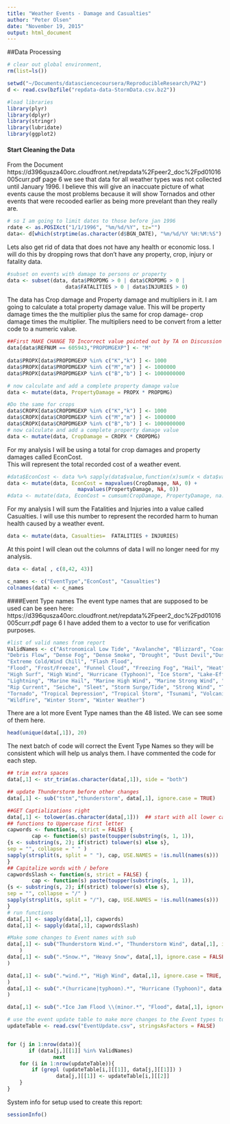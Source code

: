 ```yaml
---
title: "Weather Events - Damage and Casualties"
author: "Peter Olsen"
date: "November 19, 2015"
output: html_document
---
```


##Data Processing
```r
# clear out global environment, 
rm(list=ls())  

setwd("~/Documents/datasciencecoursera/ReproducibleResearch/PA2")
d <- read.csv(bzfile("repdata-data-StormData.csv.bz2"))

#load libraries
library(plyr)
library(dplyr)
library(stringr)
library(lubridate)
library(ggplot2)

```
#### Start Cleaning the Data

From the Document https://d396qusza40orc.cloudfront.net/repdata%2Fpeer2_doc%2Fpd01016005curr.pdf 
page 6 we see that data for all weather types was not collected until January 1996.
I believe this will give an inaccuate picture of what events cause the most problems because it 
will show Tornados and other events that were recooded earlier as being more prevelant than they
really are.
```r
# so I am going to limit dates to those before jan 1996
rdate <- as.POSIXct("1/1/1996", "%m/%d/%Y", tz="")
data<- d[which(strptime(as.character(d$BGN_DATE), "%m/%d/%Y %H:%M:%S") > rdate),]
```
Lets also get rid of data that does not have any health or economic loss.
I will do this by dropping rows that don't have any property, crop, injury or fatality data.

```r
#subset on events with damage to persons or property
data <- subset(data, data$PROPDMG > 0 | data$CROPDMG > 0 | 
                   data$FATALITIES > 0 | data$INJURIES > 0)
```

The data has Crop damage and Property damage and multipliers in it.  I am going to calculate a total 
property damage value.  This will be property damage times the the multiplier plus the same for crop damage- crop damage times the multiplier.  The multipliers need to be convert from a letter code to a numeric value.
```r

##First MAKE CHANGE TO Incorrect value pointed out by TA on Discussion board.
data[data$REFNUM == 605943,"PROPDMGEXP"] <- "M" 
 
data$PROPX[data$PROPDMGEXP %in% c("K","k") ] <- 1000
data$PROPX[data$PROPDMGEXP %in% c("M","m") ] <- 1000000
data$PROPX[data$PROPDMGEXP %in% c("B","b") ] <- 1000000000

# now calculate and add a complete property damage value
data <- mutate(data, PropertyDamage = PROPX * PROPDMG)  

#Do the same for crops
data$CROPX[data$CROPDMGEXP %in% c("K","k") ] <- 1000
data$CROPX[data$CROPDMGEXP %in% c("M","m") ] <- 1000000
data$CROPX[data$CROPDMGEXP %in% c("B","b") ] <- 1000000000
# now calculate and add a complete property damage value
data <- mutate(data, CropDamage = CROPX * CROPDMG) 

```

For my analysis I will be using a total for crop damages and property damages called EconCost.  
This will represent the total recorded cost of a weather event.
```r
#data$EconCost <- data %>% sapply(data$value,function(x)sum(x < data$value) / nrow(data))
data <- mutate(data, EconCost = mapvalues(CropDamage, NA, 0) + 
                       mapvalues(PropertyDamage, NA, 0))
#data <- mutate(data, EconCost = cumsum(CropDamage, PropertyDamage, na.rm=TRUE))
```

For my analysis I will sum the Fatalities and Injuries into a value called Casualties.  I will use this number to represent the recorded harm to human health caused by a weather event.

```r
data <- mutate(data, Casualties=  FATALITIES + INJURIES)
```
At this point I will clean out the columns of data I will no longer need for my analysis.

```r
data <- data[ , c(8,42, 43)]

c_names <- c("EventType","EconCost", "Casualties")
colnames(data) <- c_names

```
####Event Type names
The event type names that are supposed to be used can be seen here:
https://d396qusza40orc.cloudfront.net/repdata%2Fpeer2_doc%2Fpd01016005curr.pdf 
page 6
I have added them to a vector to use for verification purposes.
```r
#list of valid names from report
ValidNames <- c("Astronomical Low Tide", "Avalanche", "Blizzard", "Coastal Flood", "Cold/Wind Chill", 
"Debris Flow", "Dense Fog", "Dense Smoke", "Drought", "Dust Devil","Dust Storm","Excessive Heat", 
"Extreme Cold/Wind Chill", "Flash Flood", 
"Flood", "Frost/Freeze", "Funnel Cloud", "Freezing Fog", "Hail", "Heat", "Heavy Rain", "Heavy Snow", 
"High Surf", "High Wind", "Hurricane (Typhoon)", "Ice Storm", "Lake-Effect Snow", "Lakeshore Flood", 
"Lightning", "Marine Hail", "Marine High Wind", "Marine Strong Wind", "Marine Thunderstorm Wind", 
"Rip Current", "Seiche", "Sleet", "Storm Surge/Tide", "Strong Wind", "Thunderstorm Wind", 
"Tornado", "Tropical Depression", "Tropical Storm", "Tsunami", "Volcanic Ash", "Waterspout", 
"Wildfire", "Winter Storm", "Winter Weather")
```


There are a lot more Event Type names than the 48 listed. We can see some of them here.
```r
head(unique(data[,1]), 20)
```
The next batch of code will correct the Event Type Names so they will be consistent which will help us analys them.  I have commented the code for each step.

```r
## trim extra spaces
data[,1] <- str_trim(as.character(data[,1]), side = "both")

## update Thunderstorm before other changes
data[,1] <- sub("tstm","thunderstorm", data[,1], ignore.case = TRUE)

##GET Captializations right
data[,1] <- tolower(as.character(data[,1]))  ## start with all lower case
## functions to Uppercase first letter
capwords <- function(s, strict = FALSE) {
        cap <- function(s) paste(toupper(substring(s, 1, 1)),
{s <- substring(s, 2); if(strict) tolower(s) else s},
sep = "", collapse = " " )
sapply(strsplit(s, split = " "), cap, USE.NAMES = !is.null(names(s)))
}
## Capitalize words with / before
capwordsSlash <- function(s, strict = FALSE) {
        cap <- function(s) paste(toupper(substring(s, 1, 1)),
{s <- substring(s, 2); if(strict) tolower(s) else s},
sep = "", collapse = "/" )
sapply(strsplit(s, split = "/"), cap, USE.NAMES = !is.null(names(s)))
}
# run functions
data[,1] <- sapply(data[,1], capwords)
data[,1] <- sapply(data[,1], capwordsSlash)

#Make some changes to Event names with sub
data[,1] <- sub("Thunderstorm Wind.+", "Thunderstorm Wind", data[,1], ignore.case = FALSE, perl = TRUE
    )
data[,1] <- sub(".*Snow.*", "Heavy Snow", data[,1], ignore.case = FALSE, perl = TRUE
)

data[,1] <- sub(".*wind.*", "High Wind", data[,1], ignore.case = TRUE, perl = TRUE
)
data[,1] <- sub(".*(hurricane|typhoon).*", "Hurricane (Typhoon)", data[,1], ignore.case = TRUE, perl = TRUE
)

data[,1] <- sub(".*Ice Jam Flood \\(minor.*", "Flood", data[,1], ignore.case = TRUE)

# use the event update table to make more changes to the Event types to get them to match Valid Event names.
updateTable <- read.csv("EventUpdate.csv", stringsAsFactors = FALSE)


for (j in 1:nrow(data)){
       if (data[j,][[1]] %in% ValidNames)
               next
    for (i in 1:nrow(updateTable)){
        if (grepl (updateTable[i,][[1]], data[j,][[1]]) )
                data[j,][[1]] <- updateTable[i,][[2]]        
    }
}
```

System info for setup used to create this report:
```r
sessionInfo()
```